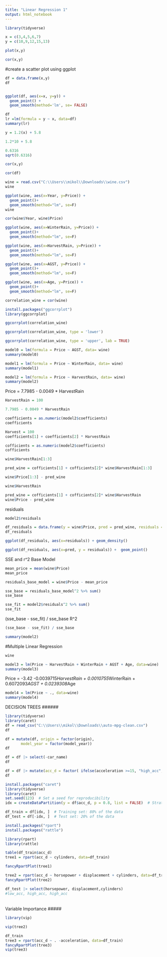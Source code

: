---
title: "Linear Regression 1"
output: html_notebook
---
```{r}
library(tidyverse)
```

```{r}
x = c(3,4,5,6,7)
y = c(10,9,12,15,13)

plot(x,y)
```
```{r}
cor(x,y)
```
#create a scatter plot using ggplot
```{r}
df = data.frame(x,y)
df


ggplot(df, aes(x=x, y=y)) +
  geom_point() + 
  geom_smooth(method='lm', se= FALSE)
```
```{r}
df
lr =lm(formula = y ~ x, data=df)
summary(lr)
```
```{r}
y = 1.2(x) + 5.8

```
```{r}
1.2*10 + 5.8
```

```{r}
0.6316
sqrt(0.6316)
```

```{r}
cor(x,y)
```

```{r}
cor(df)
```



```{r}
wine = read.csv("C:\\Users\\mikol\\Downloads\\wine.csv")
wine
```





```{r}
ggplot(wine, aes(x=Year, y=Price)) +
  geom_point()+
  geom_smooth(method="lm", se=F)
wine

cor(wine$Year, wine$Price)
```


















```{r}
ggplot(wine, aes(x=WinterRain, y=Price)) +
  geom_point()+
  geom_smooth(method="lm", se=F)

```

```{r}
ggplot(wine, aes(x=HarvestRain, y=Price)) +
  geom_point()+
  geom_smooth(method="lm", se=F)
```





```{r}
ggplot(wine, aes(x=AGST, y=Price)) +
  geom_point()+
  geom_smooth(method="lm", se=F)
```

```{r}
ggplot(wine, aes(x=Age, y=Price)) +
  geom_point()+
  geom_smooth(method="lm", se=F)
```







```{r}
correlation_wine = cor(wine)

install.packages("ggcorrplot")
library(ggcorrplot)
```

```{r}
ggcorrplot(correlation_wine)
```
```{r}
ggcorrplot(correlation_wine, type = 'lower')
```
```{r}
ggcorrplot(correlation_wine, type = 'upper', lab = TRUE)
```
```{r}
model0 = lm(formula = Price ~ AGST, data= wine)
summary(model0)
```


```{r}
model1 = lm(formula = Price ~ WinterRain, data= wine)
summary(model1)
```

```{r}
model2 = lm(formula = Price ~ HarvestRain, data= wine)
summary(model2)
```


Price = 7.7985 - 0.0049 * HarvestRain

```{r}
HarvestRain = 100

7.7985 - 0.0049 * HarvestRain

```

```{r}
coefficients = as.numeric(model2$coefficients)
coefficients
```

```{r}
Harvest = 100
coefficients[1] + coefficients[2] * HarvestRain
```


```{r}
cofficients = as.numeric(model2$coefficients)
cofficients
```
```{r}
wine$HarvestRain[1:3]

pred_wine = cofficients[1] + cofficients[2]* wine$HarvestRain[1:3]
```
```{r}
wine$Price[1:3] - pred_wine
```





```{r}
wine$HarvestRain

pred_wine = cofficients[1] + cofficients[2]* wine$HarvestRain
wine$Price - pred_wine
```

residuals
```{r}
model2$residuals
```


```{r}
df_residuals = data.frame(y = wine$Price, pred = pred_wine, residuals = model2$residuals)
df_residuals
```

```{r}
ggplot(df_residuals, aes(x=residuals)) + geom_density()
```

```{r}
ggplot(df_residuals, aes(x=pred, y = residuals)) +  geom_point()
```



SSE and r^2
Base Model

```{r}
mean_price = mean(wine$Price)
mean_price
```

```{r}
residuals_base_model = wine$Price - mean_price
```

```{r}
sse_base = residuals_base_model^2 %>% sum()
sse_base
```
```{r}
sse_fit = model2$residuals^2 %>% sum()
sse_fit
```
(sse_base - sse_fit) / sse_base
R^2
```{r}
(sse_base - sse_fit) / sse_base
```

```{r}
summary(model2)
```

#Multiple Linear Regression
```{r}
wine
```

```{r}
model3 = lm(Price ~ HarvestRain + WinterRain + AGST + Age, data=wine)
summary(model3)
```
Price = -3.42 -0.0039715*HarvestRain + 0.0010755*WinterRain + 0.6072093*AGST + 0.0239308*Age





```{r}
model4 = lm(Price ~ ., data=wine)
summary(model4)
```























#######
DECISION TREES
######










```{r}
library(tidyverse)
library(caret)
df = read_csv("C:\\Users\\mikol\\Downloads\\auto-mpg-clean.csv")
df
```




```{r}
df = mutate(df, origin = factor(origin),
       model_year = factor(model_year))
df
```




```{r}
df = df |> select(-car_name)
df
```
```{r}
df = df |> mutate(acc_d = factor( ifelse(acceleration >=15, "high_acc", "low_acc")))
df
```
```{r}
install.packages("caret")
library(tidyverse)
library(caret)
set.seed(123)  # Set a seed for reproducibility
idx = createDataPartition(y = df$acc_d, p = 0.8, list = FALSE)  # Stratified sampling

df_train = df[idx, ]  # Training set: 80% of the data
df_test = df[-idx, ]  # Test set: 20% of the data
```

```{r}
install.packages("rpart")
install.packages("rattle")

library(rpart)
library(rattle)
```


```{r}
table(df_train$acc_d)
tree1 = rpart(acc_d ~ cylinders, data=df_train)

fancyRpartPlot(tree1)
```


```{r}
tree2 = rpart(acc_d ~ horsepower + displacement + cylinders, data=df_train)
fancyRpartPlot(tree2)
```
```{r}
df_test |> select(horsepower, displacement,cylinders)
#low_acc, high_acc, high_acc
```



######
Variable Importance
#####

```{r}
library(vip)
```

```{r}
vip(tree2)
```
```{r}
df_train
tree3 = rpart(acc_d ~ . -acceleration, data=df_train)
fancyRpartPlot(tree3)
vip(tree3)
```



